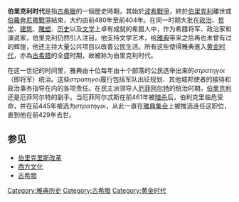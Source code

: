 '''伯里克利时代'''是指[[古希臘|古希臘]]的一個歷史時期，其始於[[波希戰爭|波希戰爭]]，終於[[伯里克利|伯里克利]]離世或[[伯羅奔尼撒戰爭|伯羅奔尼撒戰爭]]結束，大约由前480年至前404年。在同一时期大批在[[政治|政治]]、[[哲学|哲学]]、[[建筑|建筑]]、[[雕塑|雕塑]]、[[历史|历史]]以及[[文学|文学]]上卓有成就的希腊人中，作为希腊将军、政治家和演说家，伯里克利仍然引人注目。他支持文学艺术，给[[雅典|雅典]]带来之后再也未曾有过的辉煌，他还主持大量公共项目以改善公民生活。所有这些使得雅典進入[[黄金时代|黄金时代]]，亦為[[古希腊|古希腊]]的全盛时期，故被称为伯里克利时代。

在这一世纪的时间里，雅典由十位每年由十个部落的公民选举出来的''στρατηγοι''（即将军）统治。这些''στρατηγοι''履行包括军队出征规划、其他城邦使者的接待和政治事务指导在内的各项责任。在民主派领导人[[厄菲阿尔特|厄菲阿尔特]]的统治时期，[[伯里克利|伯里克利]]还是厄菲阿尔特的副手。当厄菲阿尔忒斯在前461年被[[暗杀|暗杀]]后，伯利克里临危受命，并在前445年被选为''στρατηγοι''，从此一直在[[雅典集会|雅典集会]]上被推选连任这职位，直到他在前429年去世。

==参见==
*[[伯里克里斯改革|伯里克里斯改革]]
*[[西方文化|西方文化]]
*[[古希腊|古希腊]]

[[Category:雅典历史|Category:雅典历史]]
[[Category:古希腊|Category:古希腊]]
[[Category:黄金时代|Category:黄金时代]]

<!--

伯利克里是一位伟大的[[演说家|演说家]]; this quality brought him great success in the Assembly, presenting his vision of politics. One of his best moves was to allow [[thetes|thetes]]（Athenians without wealth）to occupy public office. Another success of his administration was the creation of the ''misthoforia''（μισθoφoρια, which literally means ''paid function''）, a special salary for the citizens that attended the Assembly. This way, these citizens were able to completely dedicate themselves to public service without facing financial hardship. With this system, Pericles succeeded in keeping the Assembly full of members. As Athens' ruler, he made the city the first and most important ''polis'' of the Greek world, acquiring a resplendant culture and democratic institutions.

The sovereign people governed themselves, without intermediaries, deciding the matters of state in the Assembly.  The Athenian citizens were free and only owed obedience to their laws and respect to their [[Greek_mythology|gods]].  They achieved [[social_equality|equality]] of [[freedom_of_speech|speech]] in the Assembly: the word of a poor person was the same worth as that of a rich person.  The [[censor|censorial]] classes did not disappear, but their power was more limited; they shared the fiscal and military offices but they did not have the power of distributing privileges.

The principal of equality granted to all citizens had the danger of constituting a fraud, since many of them were incapable of exercising the political rights, due to their extreme poverty or their ignorance.  To avoid this, the Athenian democracy applied itself to the task of helping the most poor in this manner:

*Concession of salaries for public functionaries.
*To seek for and supply work to the poor.
*To grant lands to dispossessed villagers.
*Public assistance for invalids, orphans and indigents.
*Other social helps.

These norms should have been carried out in great measure since the testimony has come to us (among others) from the Greek historian [[Thucydides|Thucydides]]（c. 460 - 400 BCE）, who comments: ''Everyone who is capable of serving the city meets no impediment, neither poverty, nor civic condition...''
-->